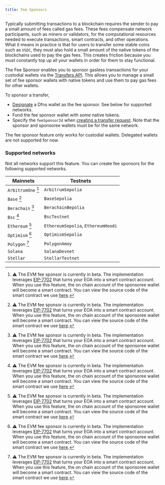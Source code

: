 ```yaml
---
title: Fee Sponsors
---
```


 
Typically submitting transactions to a blockchain requires the sender to pay a small amount of fees called gas fees. These fees compensate network participants, such as miners or validators, for the computational resources needed to execute transactions, smart contracts, and other operations. What it means in practice is that for users to transfer some stable coins such as `USDC`, they must also hold a small amount of the native tokens of the blockchains used to pay the gas fees. This creates friction because you must constantly top up all your wallets in order for them to stay functional.

The Fee Sponsor enables you to sponsor gasless transactions for your custodial wallets via the [Transfers API](wallets/transfer-asset). This allows you to manage a small set of fee sponsor wallets with native tokens and use them to pay gas fees for other wallets.

To sponsor a transfer,

* [Designate](fee-sponsors/create-fee-sponsor) a Dfns wallet as the fee sponsor. See below for supported networks.
* Fund the fee sponsor wallet with some native tokens.
* Specify the `feeSponsorId` when [creating a transfer request](wallets/transfer-asset). Note that the sponsor and sponsoree wallets must be for the same network.

<Note>
The fee sponsor feature only works for custodial wallets. Delegated wallets are not supported for now.
</Note>

### Supported networks

Not all networks support this feature. You can create fee sponsors for the following supported networks.

| Mainnets         | Testnets                           |
| ---------------- | ---------------------------------- |
| `ArbitrumOne` [^1] | `ArbitrumSepolia`                  |
| `Base` [^1]       | `BaseSepolia`                      |
| `Berachain` [^1]  | `BerachainBepolia`                 |
| `Bsc` [^1]        | `BscTestnet`                       |
| `Ethereum`  [^1]    | `EthereumSepolia`, `EthereumHoodi` |
| `Optimism`  [^1]    | `OptimismSepolia`                  |
| `Polygon`  [^1]     | `PolygonAmoy`                      |
| `Solana`         | `SolanaDevnet`                     |
| `Stellar`        | `StellarTestnet`                   |

[^1]: ⚠️ <Pill text="BETA"/> The EVM fee sponsor is currently in beta. The implementation leverages [EIP-7702](https://eips.ethereum.org/EIPS/eip-7702) that turns your EOA into a smart contract account. When you use this feature, the on chain account of the sponsoree wallet will become a smart contract. You can view the source code of the smart contract we use [here](https://github.com/dfns/dfns-smart-account).